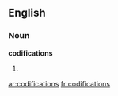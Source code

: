 ==English==

===Noun===
'''codifications'''

# {{plural of|[[codification]]}}

[[ar:codifications]]
[[fr:codifications]]